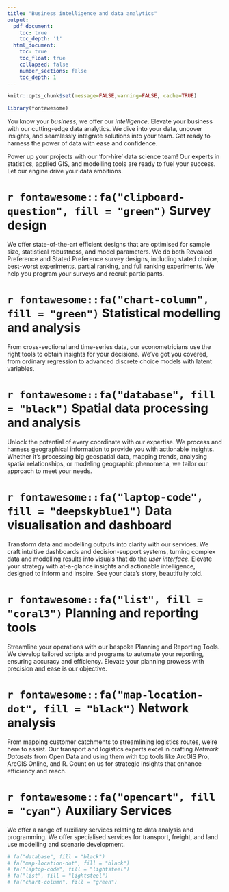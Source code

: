 ```yaml
---
title: "Business intelligence and data analytics"
output:
  pdf_document:
    toc: true
    toc_depth: '1'
  html_document:
    toc: true
    toc_float: true
    collapsed: false
    number_sections: false
    toc_depth: 1
---
```


```r
knitr::opts_chunk$set(message=FALSE,warning=FALSE, cache=TRUE)
```

```r
library(fontawesome)
```


You know your *business*, we offer our *intelligence*. Elevate your business with our cutting-edge data analytics. We dive into your data, uncover insights, and seamlessly integrate solutions into your team. Get ready to harness the power of data with ease and confidence.

Power up your projects with our 'for-hire' data science team! Our experts in statistics, applied GIS, and modelling tools are ready to fuel your success. Let our engine drive your data ambitions.


# `r fontawesome::fa("clipboard-question", fill = "green")` Survey design 
We offer state-of-the-art efficient designs that are optimised for sample size, statistical robustness, and model parameters. We do both Revealed Preference and Stated Preference survey designs, including stated choice, best-worst experiments, partial ranking, and full ranking experiments. We help you  program your surveys and recruit participants. 


# `r fontawesome::fa("chart-column", fill = "green")` Statistical modelling and analysis 
From cross-sectional and time-series data, our econometricians use the right tools to obtain insights for your decisions. We've got you covered, from ordinary regression to advanced discrete choice models with latent variables.  


# `r fontawesome::fa("database", fill = "black")` Spatial data processing and analysis 
Unlock the potential of every coordinate with our expertise. We process and harness geographical information to provide you with actionable insights. Whether it's processing big geospatial data, mapping trends, analysing spatial relationships, or modeling geographic phenomena, we tailor our approach to meet your needs. 


# `r fontawesome::fa("laptop-code", fill = "deepskyblue1")` Data visualisation and dashboard
Transform data and modelling outputs into clarity with our services. We craft intuitive dashboards and decision-support systems, turning complex data and modelling results into visuals that do the *user interface*. Elevate your strategy with at-a-glance insights and actionable intelligence, designed to inform and inspire. See your data's story, beautifully told.


# `r fontawesome::fa("list", fill = "coral3")` Planning and reporting tools
Streamline your operations with our bespoke Planning and Reporting Tools. We develop tailored scripts and programs to automate your reporting, ensuring accuracy and efficiency. Elevate your planning prowess with precision and ease is our objective.


# `r fontawesome::fa("map-location-dot", fill = "black")` Network analysis 
From mapping customer catchments to streamlining logistics routes, we're here to assist. Our transport and logistics experts excel in crafting *Network Datasets* from Open Data and using them with top tools like ArcGIS Pro, ArcGIS Online, and R. Count on us for strategic insights that enhance efficiency and reach.


# `r fontawesome::fa("opencart", fill = "cyan")` Auxiliary Services
We offer a range of auxiliary services relating to data analysis and programming. We offer specialised services for  transport, freight, and land use modelling and scenario development. 



```r
# fa("database", fill = "black")
# fa("map-location-dot", fill = "black")
# fa("laptop-code", fill = "lightsteel")
# fa("list", fill = "lightsteel")
# fa("chart-column", fill = "green")
```



